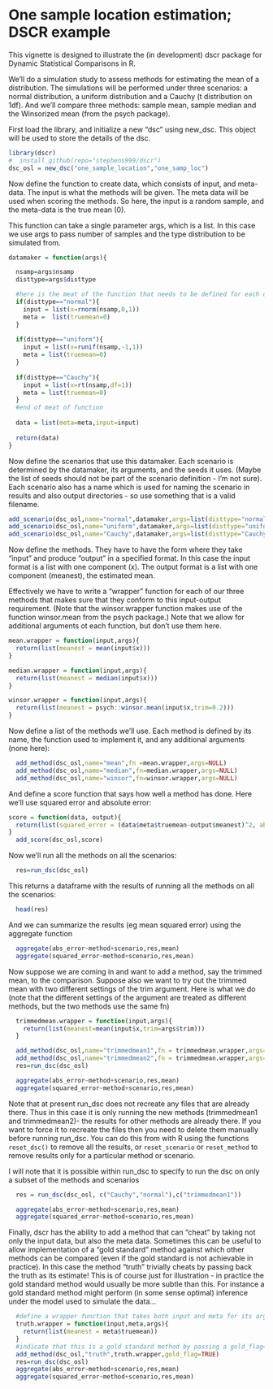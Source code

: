 <!--
%\VignetteEngine{knitr::knitr}
%\VignetteIndexEntry{A Simple Example: Evaluating Mean-Estimation Methods}
-->

# One sample location estimation; DSCR example

This vignette is designed to illustrate the (in development) dscr package for Dynamic Statistical Comparisons in R.

We'll do a simulation study to assess methods for estimating the mean of a distribution. 
The simulations will be performed under 
three scenarios: a normal distribution, a uniform distribution
and a Cauchy (t distribution on 1df). And we'll compare three methods: 
sample mean, sample median and the Winsorized mean (from the psych package). 

First load the library, and initialize a new "dsc" using new_dsc.
This object will be used to store the details of the dsc.
```r
library(dscr)
#  install_github(repo="stephens999/dscr")
dsc_osl = new_dsc("one_sample_location","one_samp_loc")
```

Now define the function to create data, which consists of input, and meta-data. 
The input is what the methods will be given. The meta data will be used
when scoring the methods. So here, the input is a random sample, and the meta-data is the true mean (0). 

This function can take a single parameter args, which is a list. In this case we use args to pass number of samples and the type distribution to be simulated from.


```r
datamaker = function(args){

  nsamp=args$nsamp
  disttype=args$disttype

  #here is the meat of the function that needs to be defined for each dsc to be done
  if(disttype=="normal"){
    input = list(x=rnorm(nsamp,0,1))
    meta =  list(truemean=0)
  }
  
  if(disttype=="uniform"){
    input = list(x=runif(nsamp,-1,1))
    meta = list(truemean=0)
  }
  
  if(disttype=="Cauchy"){
    input = list(x=rt(nsamp,df=1))
    meta = list(truemean=0)
  }
  #end of meat of function
  
  data = list(meta=meta,input=input)
  
  return(data)
}
```

Now define the scenarios that use this datamaker. Each scenario is determined by the datamaker,
its arguments, and the seeds it uses. (Maybe the list of seeds should not be part of the scenario definition - I'm not sure). Each scenario also has a name which is used for naming the scenario in results and also output directories - so use something that is a valid filename. 
```r
add_scenario(dsc_osl,name="normal",datamaker,args=list(disttype="normal",nsamp=1000),seed=1:100)
add_scenario(dsc_osl,name="uniform",datamaker,args=list(disttype="uniform",nsamp=1000),seed=1:100)
add_scenario(dsc_osl,name="Cauchy",datamaker,args=list(disttype="Cauchy",nsamp=1000),seed=1:100)
```


Now define the methods.
They have to have the form where they take "input" and produce "output"
in a specified format. In this case the input format is a list with one component (x).
The output format is a list with one component (meanest), the estimated mean. 

Effectively we have to write a "wrapper" function for each of our three methods
that makes sure that they conform to this input-output requirement. (Note that the
winsor.wrapper function makes use of the function winsor.mean from the psych package.)
Note that we allow for additional arguments ot each function, but don't use them here.

```r
mean.wrapper = function(input,args){
  return(list(meanest = mean(input$x)))  
}

median.wrapper = function(input,args){
  return(list(meanest = median(input$x)))    
}

winsor.wrapper = function(input,args){
  return(list(meanest = psych::winsor.mean(input$x,trim=0.2)))
}

```

Now define a list of the methods we'll use. 
Each method is defined by its name, the function used to implement it, and any additional arguments (none here):
```r
  add_method(dsc_osl,name="mean",fn =mean.wrapper,args=NULL)
  add_method(dsc_osl,name="median",fn=median.wrapper,args=NULL)
  add_method(dsc_osl,name="winsor",fn=winsor.wrapper,args=NULL)
```


And define a score function that says how well a method has done. Here we'll use squared error
and absolute error:
```r
score = function(data, output){
  return(list(squared_error = (data$meta$truemean-output$meanest)^2, abs_error = abs(data$meta$truemean-output$meanest)))
}
  add_score(dsc_osl,score)
```


Now we'll run all the methods on all the scenarios:
```r
  res=run_dsc(dsc_osl)
```

This returns a dataframe with the results of running all the methods on all the scenarios:
```r
  head(res)
```

And we can summarize the results (eg mean squared error) using the aggregate function
```r
  aggregate(abs_error~method+scenario,res,mean)
  aggregate(squared_error~method+scenario,res,mean)
```

Now suppose we are coming in and want to add a method, say the trimmed mean, to the comparison.
Suppose also we want to try out the trimmed mean with two different settings of the trim argument. 
Here is what we do (note that the different settings of the argument are treated as different methods, but the two methods use the same fn)
```r
  trimmedmean.wrapper = function(input,args){
    return(list(meanest=mean(input$x,trim=args$trim)))
  }

  add_method(dsc_osl,name="trimmedmean1",fn = trimmedmean.wrapper,args=list(trim=0.2))
  add_method(dsc_osl,name="trimmedmean2",fn = trimmedmean.wrapper,args=list(trim=0.4))
  res=run_dsc(dsc_osl)
```

```r
  aggregate(abs_error~method+scenario,res,mean)
  aggregate(squared_error~method+scenario,res,mean)
```

Note that at present run_dsc does not recreate any files that are already there.
Thus in this case it is only running the new methods (trimmedmean1 and trimmedmean2)- the results for
other methods are already there. If you want to force it to recreate the files then you need
to delete them manually before running run_dsc. You can do this from with R using the functions `reset_dsc()` to remove all the results, or `reset_scenario`   or `reset_method`
to remove results only for a particular method or scenario.

I will note that it is possible within run_dsc to specify to run the dsc on only a subset of the methods and scenarios
```r
  res = run_dsc(dsc_osl, c("Cauchy","normal"),c("trimmedmean1"))
```

```r
  aggregate(abs_error~method+scenario,res,mean)
  aggregate(squared_error~method+scenario,res,mean)
```

Finally, dscr has the ability to add a method that can "cheat" by taking not only the input data, but also the meta data. Sometimes this can be useful
to allow implementation of a "gold standard" method against which other methods can be compared (even if the gold standard is not achievable in practice). In this case the method "truth" trivially cheats by passing back the truth as its estimate! This is of course just for illustration - in practice the gold standard method would usually be more subtle than this.
For instance a gold standard method might perform (in some sense optimal) inference under the model used to simulate the data...
```r
  #define a wrapper function that takes both input and meta for its arguments
  truth.wrapper = function(input,meta,args){
    return(list(meanest = meta$truemean))
  }
  #indicate that this is a gold standard method by passing a gold_flag=TRUE
  add_method(dsc_osl,"truth",truth.wrapper,gold_flag=TRUE)
  res=run_dsc(dsc_osl)
  aggregate(abs_error~method+scenario,res,mean)
  aggregate(squared_error~method+scenario,res,mean)
```